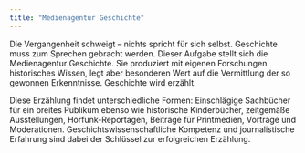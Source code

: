 ```yaml
---
title: "Medienagentur Geschichte"
---
```


Die Vergangenheit schweigt -- nichts spricht für sich selbst. Geschichte muss zum Sprechen gebracht werden. Dieser Aufgabe stellt sich die Medienagentur Geschichte. Sie produziert mit eigenen Forschungen historisches Wissen, legt aber besonderen Wert auf die Vermittlung der so gewonnen Erkenntnisse. Geschichte wird erzählt.

Diese Erzählung findet unterschiedliche Formen: Einschlägige Sachbücher für ein breites Publikum ebenso wie historische Kinderbücher, zeitgemäße Ausstellungen, Hörfunk-Reportagen, Beiträge für Printmedien, Vorträge und Moderationen. Geschichtswissenschaftliche Kompetenz und journalistische Erfahrung sind dabei der Schlüssel zur erfolgreichen Erzählung.
